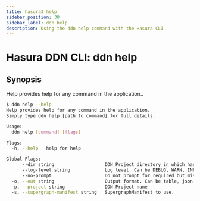 ```yaml
---
title: hasura3 help
sidebar_position: 30
sidebar_label: ddn help
description: Using the ddn help command with the Hasura CLI
---
```


# Hasura DDN CLI: ddn help 

## Synopsis
Help provides help for any command in the application..

```bash
$ ddn help --help
Help provides help for any command in the application.
Simply type ddn help [path to command] for full details.

Usage:
  ddn help [command] [flags]

Flags:
  -h, --help   help for help

Global Flags:
      --dir string                   DDN Project directory in which hasura.yaml is present (default ".")
      --log-level string             Log level. Can be DEBUG, WARN, INFO, ERROR, or FATAL. (default "INFO")
      --no-prompt                    Do not prompt for required but missing flags
  -o, --out string                   Output format. Can be table, json or yaml. (default "table")
  -p, --project string               DDN Project name
  -s, --supergraph-manifest string   SupergraphManifest to use.
```

